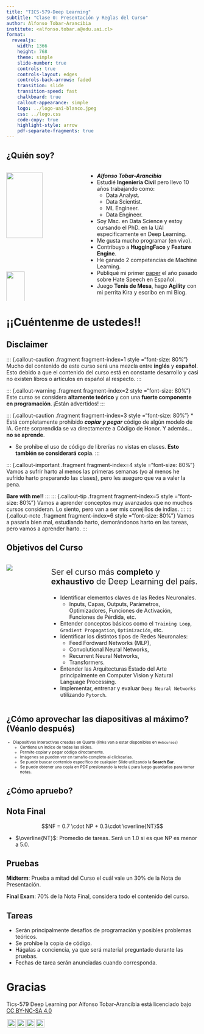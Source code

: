 ```yaml
---
title: "TICS-579-Deep Learning"
subtitle: "Clase 0: Presentación y Reglas del Curso"
author: Alfonso Tobar-Arancibia
institute: <alfonso.tobar.a@edu.uai.cl>
format:
  revealjs: 
    width: 1366
    height: 768
    theme: simple
    slide-number: true
    controls: true
    controls-layout: edges
    controls-back-arrows: faded
    transition: slide
    transition-speed: fast
    chalkboard: true
    callout-appearance: simple
    logo: ../logo-uai-blanco.jpeg
    css: ../logo.css
    code-copy: true
    highlight-style: arrow
    pdf-separate-fragments: true
---
```


## ¿Quién soy? {.smaller}

:::: {.columns}

::: {.column width="40%"}

![](../me.jpeg){width="70%" fig-align="center"}

![](img/clase-0/chiquis.jpeg){width="50%" fig-align="center"}

:::


::: {.column width="60%"}

::: {.incremental .smaller}

* ***Alfonso Tobar-Arancibia*** 
* Estudié **Ingeniería Civil** pero llevo 10 años trabajando como:
  * Data Analyst.
  * Data Scientist.
  * ML Engineer.
  * Data Engineer.
* Soy Msc. en Data Science y estoy cursando el PhD. en la UAI especificamente en Deep Learning.
* Me gusta mucho programar (en vivo).
* Contribuyo a **HuggingFace** y **Feature Engine**.
* He ganado 2 competencias de Machine Learning.
* Publiqué mi primer [paper](https://ieeexplore.ieee.org/abstract/document/10315748) el año pasado sobre Hate Speech en Español.
* Juego **Tenis de Mesa**, hago **Agility** con mi perrita Kira y escribo en mi Blog. 
:::
:::

::::

# ¡¡Cuéntenme de ustedes!!

## Disclaimer

::: {.callout-caution .fragment fragment-index=1 style ="font-size: 80%"}
Mucho del contenido de este curso será una mezcla entre **inglés** y **español**. Esto debido a que el contenido del curso está en constante desarrollo y casi no existen libros o artículos en español al respecto.
:::

::: {.callout-warning .fragment fragment-index=2 style ="font-size: 80%"}
Este curso se considera **altamente teórico** y con una **fuerte componente en programación**. ¡Están advertidos!
:::

::: {.callout-caution .fragment fragment-index=3 style ="font-size: 80%"}
* Está completamente prohibido ***copiar y pegar*** código de algún modelo de IA. Gente sorprendida se va directamente a Código de Honor. Y además... **no se aprende**.

* Se prohibe el uso de código de librerías no vistas en clases. **Esto también se considerará copia**.
:::

::: {.callout-important .fragment fragment-index=4 style ="font-size: 80%"}
Vamos a sufrir harto al menos las primeras semanas (yo al menos he sufrido harto preparando las clases), pero les aseguro que va a valer la pena.

**Bare with me!!**
:::
::: {.callout-tip .fragment fragment-index=5 style ="font-size: 80%"}
Vamos a aprender conceptos muy avanzados que no muchos cursos consideran. Lo siento, pero van a ser mis conejillos de indias.
:::
::: {.callout-note .fragment fragment-index=6 style ="font-size: 80%"}
Vamos a pasarla bien mal, estudiando harto, demorándonos harto en las tareas, pero vamos a aprender harto.
:::

## Objetivos del Curso {.smaller}

:::: {.columns}
::: {.column width="20%"}
![](img/clase-0/objetivos.jpg)
:::

::: {.column width="80%"}

::: {.callout .center style="font-size: 150%;"}
Ser el curso más **completo** y **exhaustivo** de Deep Learning del país.
:::

:::{ .incremental}

* Identificar elementos claves de las Redes Neuronales. 
  * Inputs, Capas, Outputs, Parámetros, Optimizadores, Funciones de Activación, Funciones de Pérdida, etc.
* Entender conceptos básicos como el `Training Loop`, `Gradient Propagation`, `Optimización`, etc. 
* Identificar los distintos tipos de Redes Neuronales: 
  * Feed Fordward Networks (MLP),
  * Convolutional Neural Networks,
  * Recurrent Neural Networks,
  * Transformers. 
* Entender las Arquitecturas Estado del Arte principalmente en Computer Vision y  Natural Language Processing. 
* Implementar, entrenar y evaluar `Deep Neural Networks` utilizando `Pytorch`. 
:::
:::
::::

## ¿Cómo aprovechar las diapositivas al máximo? (Véanlo después)

::: {style="font-size: 75%;"}

* Diapositivas Interactivas creadas en Quarto (links van a estar disponibles en `Webcursos`)
    * Contiene un índice de todas las slides.
    * Permite copiar y pegar código directamente. 
    * Imágenes se pueden ver en tamaño completo al clickearlas. 
    * Se puede buscar contenido específico de cualquier Slide utilizando la **Search Bar**.
    * Se puede obtener una copia en PDF presionando la tecla `E` para luego guardarlas para tomar notas.
:::

## ¿Cómo apruebo? {.smaller}

::: {.callout-warning appearance="default"}
## Nota Final
$$NF = 0.7 \cdot NP + 0.3\cdot \overline{NT}$$

* $\overline{NT}$: Promedio de tareas. Será un 1.0 si es que NP es menor a 5.0.
:::

::: {.callout-note appearance="default"}
## Pruebas

**Midterm**: Prueba a mitad del Curso el cuál vale un 30% de la Nota de Presentación.

**Final Exam**: 70% de la Nota Final, considera todo el contenido del curso.

:::

::: {.callout-important appearance="default"}
## Tareas

* Serán principalmente desafíos de programación y posibles problemas teóricos.
* Se prohibe la copia de código. 
* Hágalas a conciencia, ya que será material preguntado durante las pruebas.
* Fechas de tarea serán anunciadas cuando corresponda.
:::


# Gracias

::: {.footer}
<p xmlns:cc="http://creativecommons.org/ns#" xmlns:dct="http://purl.org/dc/terms/"><span property="dct:title">Tics-579 Deep Learning</span> por Alfonso Tobar-Arancibia está licenciado bajo <a href="http://creativecommons.org/licenses/by-nc-sa/4.0/?ref=chooser-v1" target="_blank" rel="license noopener noreferrer" style="display:inline-block;">CC BY-NC-SA 4.0

<img style="height:22px!important;margin-left:3px;vertical-align:text-bottom;" src="https://mirrors.creativecommons.org/presskit/icons/cc.svg?ref=chooser-v1"><img style="height:22px!important;margin-left:3px;vertical-align:text-bottom;" src="https://mirrors.creativecommons.org/presskit/icons/by.svg?ref=chooser-v1"><img style="height:22px!important;margin-left:3px;vertical-align:text-bottom;" src="https://mirrors.creativecommons.org/presskit/icons/nc.svg?ref=chooser-v1"><img style="height:22px!important;margin-left:3px;vertical-align:text-bottom;" src="https://mirrors.creativecommons.org/presskit/icons/sa.svg?ref=chooser-v1"></a></p>
:::
